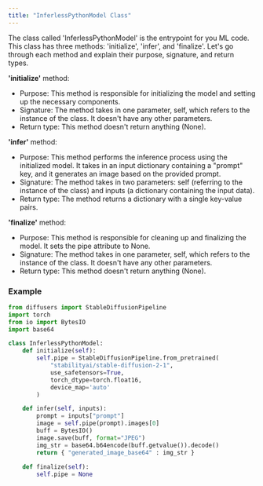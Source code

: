 ```yaml
---
title: "InferlessPythonModel Class"
---
```


The class called 'InferlessPythonModel' is the entrypoint for you ML code. This class has three methods: 'initialize', 'infer', and 'finalize'. Let's go through each method and explain their purpose, signature, and return types.

**'initialize'** method:

* Purpose: This method is responsible for initializing the model and setting up the necessary components.
* Signature: The method takes in one parameter, self, which refers to the instance of the class. It doesn't have any other parameters.
* Return type: This method doesn't return anything (None).


**'infer'** method:


* Purpose: This method performs the inference process using the initialized model. It takes in an input dictionary containing a "prompt" key, and it generates an image based on the provided prompt.
* Signature: The method takes in two parameters: self (referring to the instance of the class) and inputs (a dictionary containing the input data).
* Return type: The method returns a dictionary with a single key-value pairs.


**'finalize'** method:


* Purpose: This method is responsible for cleaning up and finalizing the model. It sets the pipe attribute to None.
* Signature: The method takes in one parameter, self, which refers to the instance of the class. It doesn't have any other parameters.
* Return type: This method doesn't return anything (None).

### Example

```python
from diffusers import StableDiffusionPipeline
import torch
from io import BytesIO
import base64

class InferlessPythonModel:
    def initialize(self):
        self.pipe = StableDiffusionPipeline.from_pretrained(
            "stabilityai/stable-diffusion-2-1",
            use_safetensors=True,
            torch_dtype=torch.float16,
            device_map='auto'
        )

    def infer(self, inputs):
        prompt = inputs["prompt"]
        image = self.pipe(prompt).images[0]
        buff = BytesIO()
        image.save(buff, format="JPEG")
        img_str = base64.b64encode(buff.getvalue()).decode()
        return { "generated_image_base64" : img_str }
        
    def finalize(self):
        self.pipe = None

```




